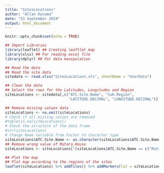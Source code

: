 ```yaml
---
title: "SitesLocations"
author: "Allan Kavuma"
date: "23 September 2019"
output: html_document
---
```


```r
knitr::opts_chunk$set(echo = TRUE)
```

```r
## Import Libraries
library(leaflet) ## Creating leaftlet map
library(xlsx) ## For reading excel file
library(dplyr) ## For data manipulation
```

```r
## Read the data
## Read the site data
sitedata <- read.xlsx("SitesLocations.xls", sheetName = "UserData")
```


```r
## Clean the data
## Select the rows for the Latitudes, Longitudes and Region
siteLocations <- sitedata[,c("ATC.Site.Name", "Sub.Region", 
                             "LATITUDE.DECIMAL", "LONGITUDE.DECIMAL")]

## Remove missing values data
siteLocations <- na.omit(siteLocations)
# Check if all missing values are removed
#table(is.na(siteLocations))
# Check the structure of the data frame
#str(siteLocations)
# Change Name variable from Factor to character type
siteLocations$ATC.Site.Name <- as.character(siteLocations$ATC.Site.Name)
## Remove wrong value of Mutara_House
siteLocations <- siteLocations[!(siteLocations$ATC.Site.Name == c("Mutara_House")),]

```


```r
## Plot the map
## Plot map according to the regions of the sites
leaflet(siteLocations) %>% addTiles() %>% addMarkers(lat = siteLocations$LATITUDE.DECIMAL, lng = siteLocations$LONGITUDE.DECIMAL, popup = siteLocations$ATC.Site.Name, clusterOptions = markerClusterOptions())


```
